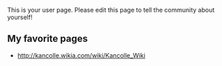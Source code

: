 


This is your user page. Please edit this page to tell the community about yourself!

==My favorite pages==

* http://kancolle.wikia.com/wiki/Kancolle_Wiki